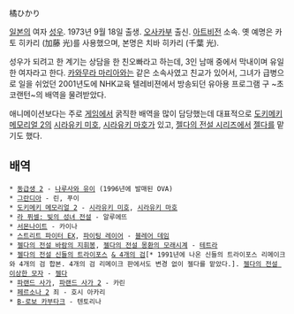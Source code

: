 橘ひかり

[[일본]]의 여자 [[성우]]. 1973년 9월 18일 출생. [[오사카]]부 출신. [[아트비전]] 소속. 옛 예명은 카토 히카리 (加藤 光)를 사용했으며, 본명은 치바 히카리 (千葉 光).

성우가 되려고 한 계기는 상담을 한 친오빠라고 하는데, 3인 남매 중에서 막내이며 유일한 여자라고 한다. [[카와무라 마리아]]와는 같은 소속사였고 친교가 있어서, 그녀가 급병으로 일을 쉬었던 2001년도에 NHK교육 텔레비젼에서 방송되던 유아용 프로그램 구 ~초코랜턴~의 배역을 물려받았다.

애니메이션보다는 주로 [[게임]]에서 굵직한 배역을 많이 담당했는데 대표적으로 [[도키메키 메모리얼 2]]의 [[시라유키 미호]], [[시라유키 마호]]가 있고, [[젤다의 전설 시리즈]]에서 [[젤다]]를 맡기도 했다.

== 배역 ==
 * [[동급생 2]] - [[나루사와 유이]] (1996년에 발매된 OVA)
 * [[그란디아]] - 린, 푸이
 * [[도키메키 메모리얼 2]] - [[시라유키 미호]], [[시라유키 마호]]
 * [[라 퓌셀: 빛의 성녀 전설]] - 알루에뜨
 * [[서몬나이트]] - 카이나
 * [[스트리트 파이터 EX]], [[파이팅 레이어]] - [[블레어 데임]]
 * [[젤다의 전설 바람의 지휘봉]], [[젤다의 전설 몽환의 모래시계]] - [[테트라]]
 * [[젤다의 전설 신들의 트라이포스]] [[젤다의 전설 4개의 검|& 4개의 검]][* 1991년에 나온 신들의 트라이포스 리메이크와 4개의 검 합본. 4개의 검 리메이크 판에서도 변경 없이 젤다를 맡았다.]. [[젤다의 전설 이상한 모자]] - [[젤다]]
 * [[파랜드 사가]], [[파랜드 사가 2]] - 카린
 * [[페르소나 2]] 죄 - 호시 아카리
 * [[B-로보 카부타크]] - 텐토리나
